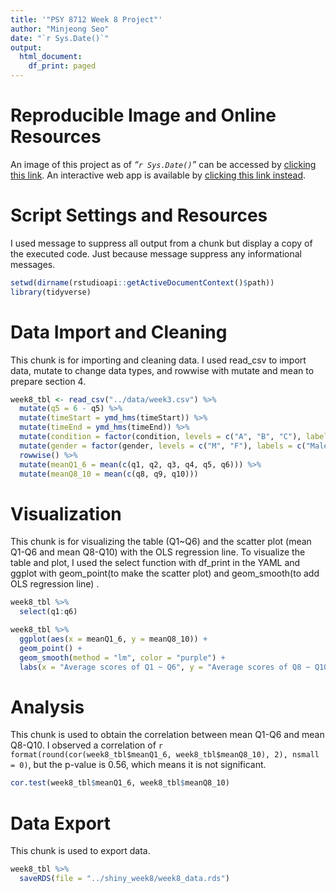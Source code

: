 ```yaml
---
title: '"PSY 8712 Week 8 Project"'
author: "Minjeong Seo"
date: "`r Sys.Date()`"
output: 
  html_document:
    df_print: paged
---
```


# **Reproducible Image and Online Resources**
An image of this project as of *"`r Sys.Date()`"* can be accessed by [clicking this link](https://mybinder.org/v2/gh/min9509/psy8712-week8/HEAD).
An interactive web app is available by [clicking this link instead](add shiny app).

# **Script Settings and Resources**
I used message to suppress all output from a chunk but display a copy of the executed code. Just because message suppress any informational messages.
```r
setwd(dirname(rstudioapi::getActiveDocumentContext()$path))
library(tidyverse)
```

# **Data Import and Cleaning**
This chunk is for importing and cleaning data. I used read_csv to import data, mutate to change data types, and rowwise with mutate and mean to prepare section 4.
```r
week8_tbl <- read_csv("../data/week3.csv") %>%
  mutate(q5 = 6 - q5) %>%
  mutate(timeStart = ymd_hms(timeStart)) %>%
  mutate(timeEnd = ymd_hms(timeEnd)) %>%
  mutate(condition = factor(condition, levels = c("A", "B", "C"), labels = c("Block A", "Block B", "Control"))) %>%
  mutate(gender = factor(gender, levels = c("M", "F"), labels = c("Male", "Female"))) %>%
  rowwise() %>%
  mutate(meanQ1_6 = mean(c(q1, q2, q3, q4, q5, q6))) %>%
  mutate(meanQ8_10 = mean(c(q8, q9, q10))) 
```

# **Visualization**
This chunk is for visualizing the table (Q1~Q6) and the scatter plot (mean Q1-Q6 and mean Q8-Q10) with the OLS regression line. To visualize the table and plot, I used the select function with df_print in the YAML and ggplot with geom_point(to make the scatter plot) and geom_smooth(to add OLS regression line) .
```r
week8_tbl %>%
  select(q1:q6)

week8_tbl %>%
  ggplot(aes(x = meanQ1_6, y = meanQ8_10)) +
  geom_point() +
  geom_smooth(method = "lm", color = "purple") +
  labs(x = "Average scores of Q1 ~ Q6", y = "Average scores of Q8 ~ Q10")
```

# **Analysis**
This chunk is used to obtain the correlation between mean Q1-Q6 and mean Q8-Q10. I observed a correlation of `r format(round(cor(week8_tbl$meanQ1_6, week8_tbl$meanQ8_10), 2), nsmall = 0)`, but the p-value is 0.56, which means it is not significant.
```r
cor.test(week8_tbl$meanQ1_6, week8_tbl$meanQ8_10)
```

# **Data Export**
This chunk is used to export data. 
```r
week8_tbl %>% 
  saveRDS(file = "../shiny_week8/week8_data.rds")
```
